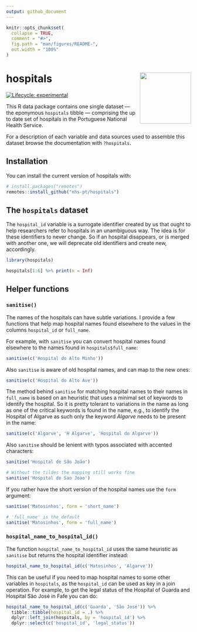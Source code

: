 ```yaml
---
output: github_document
---
```


<!-- README.md is generated from README.Rmd. Please edit that file -->

```r
knitr::opts_chunk$set(
  collapse = TRUE,
  comment = "#>",
  fig.path = "man/figures/README-",
  out.width = "100%"
)
```

# hospitals <img src='man/figures/logo.svg' align="right" height="139" />

<!-- badges: start -->
[![Lifecycle: experimental](https://img.shields.io/badge/lifecycle-experimental-orange.svg)](https://lifecycle.r-lib.org/articles/stages.html#experimental)
<!-- badges: end -->

This R data package contains one single dataset --- the eponymous `hospitals` tibble --- comprising the up to date set of hospitals in the Portuguese National Health Service.

For a description of each variable and data sources used to assemble this dataset
browse the documentation with `?hospitals`.

## Installation

You can install the current version of hospitals with:

``` r
# install.packages("remotes")
remotes::install_github("nhs-pt/hospitals")
```

## The `hospitals` dataset

The `hospital_id` variable is a surrogate identifier created by us that ought to help researchers refer to hospitals in an unambiguous way. The idea is for these identifiers to never change. So if an hospital disappears, or is merged with another one, we will deprecate old identifiers and create new, accordingly.

```r
library(hospitals)

hospitals[1:6] %>% print(n = Inf)
```

## Helper functions

### `sanitise()`

The names of the hospitals can have subtle variations. I provide a few functions
that help map hospital names found elsewhere to the values in the columns
`hospital_id` or `full_name`.

For example, with `sanitise` you can convert hospital names found elsewhere to
the names found in `hospitals$full_name`:

```r
sanitise(c('Hospital do Alto Minho'))
```

Also `sanitise` is aware of old hospital names, and can map to the new ones:

```r
sanitise(c('Hospital do Alto Ave'))
```

The method behind `sanitise` for matching hospital names to their names in
`full_name` is based on an heuristic that uses a minimal set of keywords to
identify the hospital. So it is pretty tolerant to variations in the name as
long as one of the critical keywords is found in the name, e.g., to identify the
Hospital of Algarve as such only the keyword *Algarve* needs to be present in
the name:

```r
sanitise(c('Algarve', 'H Algarve', 'Hospital do Algarve'))
```

Also `sanitise` should be lenient with typos associated with accented characters:

```r
sanitise('Hospital de São João')

# Without the tildes the mapping still works fine
sanitise('Hospital de Sao Joao')
```

If you rather have the short version of the hospital names use the `form` argument:

```r
sanitise('Matosinhos', form = 'short_name')

# 'full_name' is the default
sanitise('Matosinhos', form = 'full_name')
```


### `hospital_name_to_hospital_id()`

The function `hospital_name_to_hospital_id` uses the same heuristic as `sanitise` but returns the hospital identifier instead:

```r
hospital_name_to_hospital_id(c('Matosinhos', 'Algarve'))
```

This can be useful if you need to map hospital names to some other variables in `hospitals`, as the `hospital_id` can be used as key in a join operation. For example, to get the legal status of the Hospital of Guarda and Hospital São José in Fafe you can do:

```r
hospital_name_to_hospital_id(c('Guarda', 'São José')) %>%
  tibble::tibble(hospital_id = .) %>%
  dplyr::left_join(hospitals, by = 'hospital_id') %>%
  dplyr::select(c('hospital_id', 'legal_status'))
```
